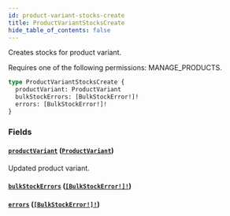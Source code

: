 ```yaml
---
id: product-variant-stocks-create
title: ProductVariantStocksCreate
hide_table_of_contents: false
---
```


Creates stocks for product variant.

Requires one of the following permissions: MANAGE_PRODUCTS.

```graphql
type ProductVariantStocksCreate {
  productVariant: ProductVariant
  bulkStockErrors: [BulkStockError!]!
  errors: [BulkStockError!]!
}
```

### Fields

#### [`productVariant`](#) ([`ProductVariant`](../../../developer/api-reference/objects/product-variant))

Updated product variant.

#### [`bulkStockErrors`](#) ([`[BulkStockError!]!`](../../../developer/api-reference/objects/bulk-stock-error))

#### [`errors`](#) ([`[BulkStockError!]!`](../../../developer/api-reference/objects/bulk-stock-error))
